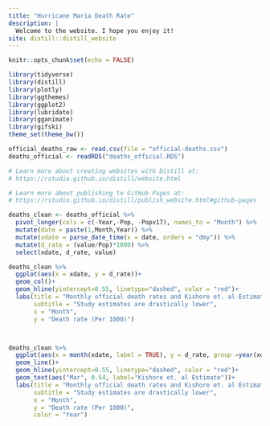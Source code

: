 ```yaml
---
title: "Hurricane Maria Death Rate"
description: |
  Welcome to the website. I hope you enjoy it!
site: distill::distill_website
---
```


```r
knitr::opts_chunk$set(echo = FALSE)

library(tidyverse)
library(distill)
library(plotly)
library(ggthemes)
library(ggplot2)
library(lubridate)
library(gganimate)
library(gifski)
theme_set(theme_bw())

official_deaths_raw <- read.csv(file = "official-deaths.csv")
deaths_official <- readRDS("deaths_official.RDS")

# Learn more about creating websites with Distill at:
# https://rstudio.github.io/distill/website.html

# Learn more about publishing to GitHub Pages at:
# https://rstudio.github.io/distill/publish_website.html#github-pages

```

```r

deaths_clean <- deaths_official %>% 
  pivot_longer(cols = c(-Year,-Pop, -Popv17), names_to = "Month") %>% 
  mutate(date = paste(1,Month,Year)) %>% 
  mutate(xdate = parse_date_time(x = date, orders = "dmy")) %>% 
  mutate(d_rate = (value/Pop)*1000) %>% 
  select(xdate, d_rate, value)
```


```r
deaths_clean %>% 
  ggplot(aes(x = xdate, y = d_rate))+
  geom_col()+
  geom_hline(yintercept=0.55, linetype="dashed", color = "red")+
  labs(title = "Monthly official death rates and Kishore et. al Estimate",
       subtitle = "Study estimates are drastically lower",
       x = "Month",
       y = "Death rate (Per 1000)")



deaths_clean %>% 
  ggplot(aes(x = month(xdate, label = TRUE), y = d_rate, group =year(xdate) ,color = factor(year(xdate))))+
  geom_line()+
  geom_hline(yintercept=0.55, linetype="dashed", color = "red")+
  geom_text(aes("Mar", 0.54, label="Kishore et. al Estimate"))+
  labs(title = "Monthly official death rates and Kishore et. al Estimate",
       subtitle = "Study estimates are drastically lower",
       x = "Month",
       y = "Death rate (Per 1000)",
       color = "Year")

```

